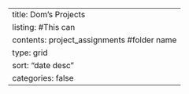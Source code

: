 ---
title: Dom's Projects
listing: #This can 
    contents: project_assignments #folder name
    type: grid
    sort: "date desc"
    categories: false
---